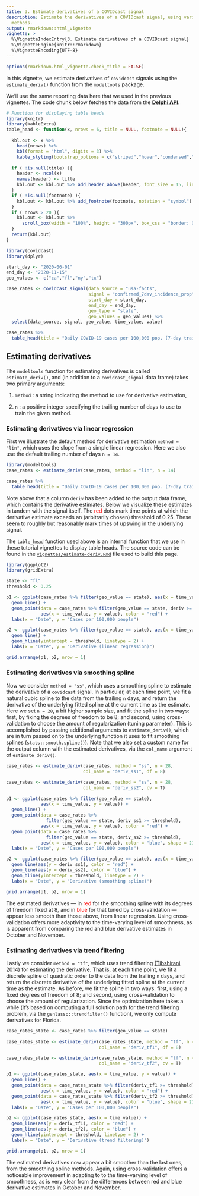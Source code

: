 ```yaml
---
title: 3. Estimate derivatives of a COVIDcast signal
description: Estimate the derivatives of a COVIDcast signal, using various 
  methods.
output: rmarkdown::html_vignette
vignette: >
  %\VignetteIndexEntry{3. Estimate derivatives of a COVIDcast signal}
  %\VignetteEngine{knitr::rmarkdown}
  %\VignetteEncoding{UTF-8}
---
```


```r
options(rmarkdown.html_vignette.check_title = FALSE)
```

In this vignette, we estimate derivatives of `covidcast` signals using the 
`estimate_deriv()` function from the `modeltools` package. 

We'll use the same reporting data here that we used in the previous vignettes.
The code chunk below fetches the data from the 
[**Delphi API**](https://cmu-delphi.github.io/delphi-epidata/api/covidcast_signals.html).

```r
# Function for displaying table heads
library(knitr)
library(kableExtra)
table_head <- function(x, nrows = 6, title = NULL, footnote = NULL){

  kbl.out <- x %>%
    head(nrows) %>%
    kbl(format = "html", digits = 3) %>%
    kable_styling(bootstrap_options = c("striped","hover","condensed","responsive"))
  
  if ( !is.null(title) ){
    header <- ncol(x)
    names(header) <- title
    kbl.out <- kbl.out %>% add_header_above(header, font_size = 15, line = F)
  }
  if ( !is.null(footnote) ){
    kbl.out <- kbl.out %>% add_footnote(footnote, notation = "symbol")
  }
  if ( nrows > 20 ){
    kbl.out <- kbl.out %>% 
      scroll_box(width = "100%", height = "300px", box_css = "border: 0px solid #fff; padding: 2px; ")
  }
  return(kbl.out)
}
```

```r
library(covidcast)
library(dplyr)

start_day <- "2020-06-01"
end_day <- "2020-11-15"
geo_values <- c("ca","fl","ny","tx")

case_rates <- covidcast_signal(data_source = "usa-facts",
                               signal = "confirmed_7dav_incidence_prop",
                               start_day = start_day, 
                               end_day = end_day,
                               geo_type = "state", 
                               geo_values = geo_values) %>%
  select(data_source, signal, geo_value, time_value, value) 

case_rates %>% 
  table_head(title = "Daily COVID-19 cases per 100,000 pop. (7-day trailing average)")
```


## Estimating derivatives

The `modeltools` function for estimating derivatives is called 
`estimate_deriv()`, and (in addition to a `covidcast_signal` data frame) takes 
two primary arguments: 

1. `method` : a string indicating the method to use for derivative estimation,

2. `n` : a positive integer specifying the trailing number of days to use to
train the given method.


### Estimating derivatives via linear regression

First we illustrate the default method for derivative estimation 
`method = "lin"`, which uses the slope from a simple linear regression.
Here we also use the default trailing number of days `n = 14`.

```r
library(modeltools)
case_rates <- estimate_deriv(case_rates, method = "lin", n = 14)

case_rates %>% 
  table_head(title = "Daily COVID-19 cases per 100,000 pop. (7-day trailing average)")
```

Note above that a column `deriv` has been added to the output data frame, which
contains the derivative estimates. Below we visualize these estimates in tandem
with the signal itself. The <span style="color: red;">red</span> dots mark time 
points at which the derivative estimate exceeds an (arbitrarily chosen) 
threshold of 0.25. These seem to roughly but reasonably mark times of upswing
in the underlying signal. 

The `table_head` function used above is an internal function that we use in 
these tutorial vignettes to display table heads. The source code can be found 
in the [`vignettes/estimate-deriv.Rmd`](estimate-deriv.Rmd) 
file used to build this page.

```r
library(ggplot2)
library(gridExtra)

state <- "fl"
threshold <- 0.25

p1 <- ggplot(case_rates %>% filter(geo_value == state), aes(x = time_value, y = value)) +
  geom_line() + 
  geom_point(data = case_rates %>% filter(geo_value == state, deriv >= threshold),
             aes(x = time_value, y = value), color = "red") + 
  labs(x = "Date", y = "Cases per 100,000 people") 

p2 <- ggplot(case_rates %>% filter(geo_value == state), aes(x = time_value, y = deriv)) +
  geom_line() + 
  geom_hline(yintercept = threshold, linetype = 2) +
  labs(x = "Date", y = "Derivative (linear regression)") 

grid.arrange(p1, p2, nrow = 1)
```

### Estimating derivatives via smoothing spline

Now we consider `method = "ss"`, which uses a smoothing spline to estimate
the derivative of a `covidcast` signal. In particular, at each time point, we 
fit a natural cubic spline to the data from the trailing `n` days, and return 
the derivative of the underlying fitted spline at the current time as the 
estimate. Here we set `n = 28`, a bit higher sample size, and fit the spline in 
two ways: first, by fixing the degrees of freedom to be 8; and second, using 
cross-validation to choose the amount of regularization (tuning parameter). 
This is accomplished by passing additional arguments to `estimate_deriv()`, 
which are in turn passed on to the underlying function it uses to fit smoothing 
splines (`stats::smooth.spline()`). Note that we also set a custom name for the 
output column with the estimated derivatives, via the `col_name` argument of
`estimate_deriv()`.

```r
case_rates <- estimate_deriv(case_rates, method = "ss", n = 28,
                             col_name = "deriv_ss1", df = 8)

case_rates <- estimate_deriv(case_rates, method = "ss", n = 28,
                             col_name = "deriv_ss2", cv = T)

p1 <- ggplot(case_rates %>% filter(geo_value == state),
             aes(x = time_value, y = value)) +
  geom_line() + 
  geom_point(data = case_rates %>% 
               filter(geo_value == state, deriv_ss1 >= threshold),
             aes(x = time_value, y = value), color = "red") + 
  geom_point(data = case_rates %>% 
               filter(geo_value == state, deriv_ss2 >= threshold),
             aes(x = time_value, y = value), color = "blue", shape = 21) +
  labs(x = "Date", y = "Cases per 100,000 people")

p2 <- ggplot(case_rates %>% filter(geo_value == state), aes(x = time_value)) +
  geom_line(aes(y = deriv_ss1), color = "red") + 
  geom_line(aes(y = deriv_ss2), color = "blue") + 
  geom_hline(yintercept = threshold, linetype = 2) +
  labs(x = "Date", y = "Derivative (smoothing spline)") 

grid.arrange(p1, p2, nrow = 1)
```

The estimated derivatives --- in <span style="color: red;">red</span> for the 
smoothing spline with its degrees of freedom fixed at 8, and in 
<span style="color: red;">blue</span> for that tuned by cross-validation ---
appear less smooth than those above, from linear regression. Using 
cross-validation offers more adaptivity to the time-varying level of smoothness, 
as is apparent from comparing the red and blue derivative estimates in October 
and November. 

### Estimating derivatives via trend filtering 

Lastly we consider `method = "tf"`, which uses trend filtering 
[(Tibshirani 2014)](https://projecteuclid.org/euclid.aos/1395234979) 
for estimating the derivative. That is, at each time point, we fit a discrete 
spline of quadratic order to the data from the trailing `n` days, and return the
discrete derivative of the underlying fitted spline at the current time as the 
estimate. As before, we fit the spline in two ways: first, using a fixed degrees
of freedom of 8; and second, using cross-validation to choose the amount of 
regularization. Since the optimization here takes a while (it's based on 
computing a full solution path for the trend filtering problem, via the 
`genlasso::trendfilter()` function), we only compute derivatives for Florida.

```r
case_rates_state <- case_rates %>% filter(geo_value == state)

case_rates_state <- estimate_deriv(case_rates_state, method = "tf", n = 28, 
                                   col_name = "deriv_tf1", df = 8)

case_rates_state <- estimate_deriv(case_rates_state, method = "tf", n = 28, 
                                   col_name = "deriv_tf2", cv = T)

p1 <- ggplot(case_rates_state, aes(x = time_value, y = value)) +
  geom_line() + 
  geom_point(data = case_rates_state %>% filter(deriv_tf1 >= threshold),
             aes(x = time_value, y = value), color = "red") + 
  geom_point(data = case_rates_state %>% filter(deriv_tf2 >= threshold),
             aes(x = time_value, y = value), color = "blue", shape = 21) +
  labs(x = "Date", y = "Cases per 100,000 people") 

p2 <- ggplot(case_rates_state, aes(x = time_value)) +
  geom_line(aes(y = deriv_tf1), color = "red") + 
  geom_line(aes(y = deriv_tf2), color = "blue") + 
  geom_hline(yintercept = threshold, linetype = 2) +
  labs(x = "Date", y = "Derivative (trend filtering)") 

grid.arrange(p1, p2, nrow = 1)
```

The estimated derivatives now appear a bit smoother than the last ones, from the 
smoothing spline methods. Again, using cross-validation offers a noticeable 
improvement in adapting to to the time-varying level of smoothness, as is very 
clear from the differences between red and blue derivative estimates in October 
and November. 
